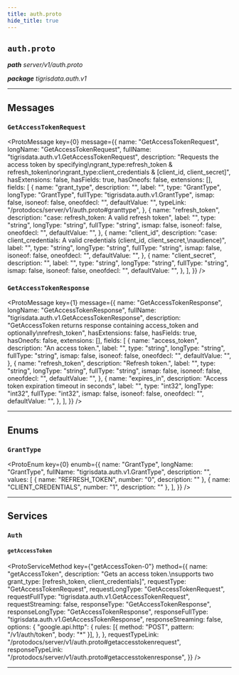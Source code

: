 ```yaml
---
title: auth.proto
hide_title: true
---
```



## `auth.proto`

_**path** server/v1/auth.proto_

_**package** tigrisdata.auth.v1_

---

## Messages

### `GetAccessTokenRequest`

<ProtoMessage
  key={0}
  message={{
    name: "GetAccessTokenRequest",
    longName: "GetAccessTokenRequest",
    fullName: "tigrisdata.auth.v1.GetAccessTokenRequest",
    description:
      "Requests the access token by specifying\ngrant_type:refresh_token & refresh_token\nor\ngrant_type:client_credentials & [client_id, client_secret]",
    hasExtensions: false,
    hasFields: true,
    hasOneofs: false,
    extensions: [],
    fields: [
      {
        name: "grant_type",
        description: "",
        label: "",
        type: "GrantType",
        longType: "GrantType",
        fullType: "tigrisdata.auth.v1.GrantType",
        ismap: false,
        isoneof: false,
        oneofdecl: "",
        defaultValue: "",
        typeLink: "/protodocs/server/v1/auth.proto#granttype",
      },
      {
        name: "refresh_token",
        description: "case: refresh_token: A valid refresh token",
        label: "",
        type: "string",
        longType: "string",
        fullType: "string",
        ismap: false,
        isoneof: false,
        oneofdecl: "",
        defaultValue: "",
      },
      {
        name: "client_id",
        description:
          "case: client_credentials: A valid credentials (client_id, client_secret,\naudience)",
        label: "",
        type: "string",
        longType: "string",
        fullType: "string",
        ismap: false,
        isoneof: false,
        oneofdecl: "",
        defaultValue: "",
      },
      {
        name: "client_secret",
        description: "",
        label: "",
        type: "string",
        longType: "string",
        fullType: "string",
        ismap: false,
        isoneof: false,
        oneofdecl: "",
        defaultValue: "",
      },
    ],
  }}
/>

### `GetAccessTokenResponse`

<ProtoMessage
  key={1}
  message={{
    name: "GetAccessTokenResponse",
    longName: "GetAccessTokenResponse",
    fullName: "tigrisdata.auth.v1.GetAccessTokenResponse",
    description:
      "GetAccessToken returns response containing access_token and optionally\nrefresh_token",
    hasExtensions: false,
    hasFields: true,
    hasOneofs: false,
    extensions: [],
    fields: [
      {
        name: "access_token",
        description: "An access token.",
        label: "",
        type: "string",
        longType: "string",
        fullType: "string",
        ismap: false,
        isoneof: false,
        oneofdecl: "",
        defaultValue: "",
      },
      {
        name: "refresh_token",
        description: "Refresh token.",
        label: "",
        type: "string",
        longType: "string",
        fullType: "string",
        ismap: false,
        isoneof: false,
        oneofdecl: "",
        defaultValue: "",
      },
      {
        name: "expires_in",
        description: "Access token expiration timeout in seconds",
        label: "",
        type: "int32",
        longType: "int32",
        fullType: "int32",
        ismap: false,
        isoneof: false,
        oneofdecl: "",
        defaultValue: "",
      },
    ],
  }}
/>

---

## Enums

### `GrantType`

<ProtoEnum
  key={0}
  enumb={{
    name: "GrantType",
    longName: "GrantType",
    fullName: "tigrisdata.auth.v1.GrantType",
    description: "",
    values: [
      { name: "REFRESH_TOKEN", number: "0", description: "" },
      { name: "CLIENT_CREDENTIALS", number: "1", description: "" },
    ],
  }}
/>

---

## Services

### `Auth`

#### `getAccessToken`

<ProtoServiceMethod
  key={"getAccessToken-0"}
  method={{
    name: "getAccessToken",
    description:
      "Gets an access token.\nsupports two grant_type: [refresh_token, client_credentials]",
    requestType: "GetAccessTokenRequest",
    requestLongType: "GetAccessTokenRequest",
    requestFullType: "tigrisdata.auth.v1.GetAccessTokenRequest",
    requestStreaming: false,
    responseType: "GetAccessTokenResponse",
    responseLongType: "GetAccessTokenResponse",
    responseFullType: "tigrisdata.auth.v1.GetAccessTokenResponse",
    responseStreaming: false,
    options: {
      "google.api.http": {
        rules: [{ method: "POST", pattern: "/v1/auth/token", body: "*" }],
      },
    },
    requestTypeLink: "/protodocs/server/v1/auth.proto#getaccesstokenrequest",
    responseTypeLink: "/protodocs/server/v1/auth.proto#getaccesstokenresponse",
  }}
/>

---
